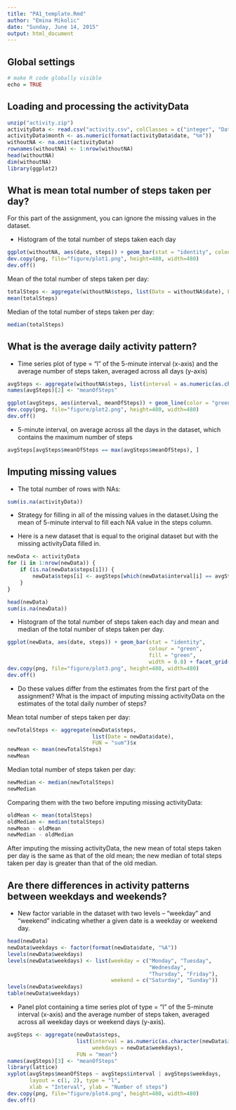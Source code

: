 ```yaml
---
title: "PA1_template.Rmd"
author: "Emina Mikolic"
date: "Sunday, June 14, 2015"
output: html_document
---
```


## Global settings
```r
# make R code globally visible
echo = TRUE  
```

## Loading and processing the activityData
```r
unzip("activity.zip")
activityData <- read.csv("activity.csv", colClasses = c("integer", "Date", "factor"))
activityData$month <- as.numeric(format(activityData$date, "%m"))
withoutNA <- na.omit(activityData)
rownames(withoutNA) <- 1:nrow(withoutNA)
head(withoutNA)
dim(withoutNA)
library(ggplot2)
```


## What is mean total number of steps taken per day?
For this part of the assignment, you can ignore the missing values in the dataset.

* Histogram of the total number of steps taken each day

```r
ggplot(withoutNA, aes(date, steps)) + geom_bar(stat = "identity", colour = "green", fill = "green", width = 0.7) + facet_grid(. ~ month, scales = "free") + labs(title = "Histogram of Total Number of Steps Taken Each Day", x = "Date", y = "Total number of steps")
dev.copy(png, file="figure/plot1.png", height=480, width=480)
dev.off()
```

Mean of the total number of steps taken per day:
```r
totalSteps <- aggregate(withoutNA$steps, list(Date = withoutNA$date), FUN = "sum")$x
mean(totalSteps)
```
Median of the total number of steps taken per day:
```r
median(totalSteps)
```

## What is the average daily activity pattern?
* Time series plot of type = "l" of the 5-minute interval (x-axis) and the average number of steps taken, averaged across all days (y-axis)

```r
avgSteps <- aggregate(withoutNA$steps, list(interval = as.numeric(as.character(withoutNA$interval))), FUN = "mean")
names(avgSteps)[2] <- "meanOfSteps"

ggplot(avgSteps, aes(interval, meanOfSteps)) + geom_line(color = "green", size = 0.8) + labs(title = "Time Series Plot of the 5-minute Interval", x = "5-minute intervals", y = "Average Number of Steps Taken")
dev.copy(png, file="figure/plot2.png", height=480, width=480)
dev.off()
```

* 5-minute interval, on average across all the days in the dataset, which contains the maximum number of steps
```r
avgSteps[avgSteps$meanOfSteps == max(avgSteps$meanOfSteps), ]
```

## Imputing missing values
* The total number of rows with NAs:

```r
sum(is.na(activityData))
```

* Strategy for filling in all of the missing values in the dataset.Using the mean of 5-minute interval to fill each NA value in the steps column.

* Here is a new dataset that is equal to the original dataset but with the missing activityData filled in.

```r
newData <- activityData 
for (i in 1:nrow(newData)) {
    if (is.na(newData$steps[i])) {
        newData$steps[i] <- avgSteps[which(newData$interval[i] == avgSteps$interval), ]$meanOfSteps
    }
}

head(newData)
sum(is.na(newData))
```

* Histogram of the total number of steps taken each day and mean and median of the total number of steps taken per day. 

```r
ggplot(newData, aes(date, steps)) + geom_bar(stat = "identity",
                                             colour = "green",
                                             fill = "green",
                                             width = 0.8) + facet_grid(. ~ month, scales = "free") + labs(title = "Histogram of Total Number of Steps Taken Each Day (no missing activityData)", x = "Date", y = "Total number of steps")
dev.copy(png, file="figure/plot3.png", height=480, width=480)
dev.off()
```

* Do these values differ from the estimates from the first part of the assignment? What is the impact of imputing missing activityData on the estimates of the total daily number of steps?

Mean total number of steps taken per day:
```r
newTotalSteps <- aggregate(newData$steps, 
                           list(Date = newData$date), 
                           FUN = "sum")$x
newMean <- mean(newTotalSteps)
newMean
```
Median total number of steps taken per day:
```r
newMedian <- median(newTotalSteps)
newMedian
```
Comparing them with the two before imputing missing activityData:
```r
oldMean <- mean(totalSteps)
oldMedian <- median(totalSteps)
newMean - oldMean
newMedian - oldMedian
```
After imputing the missing activityData, the new mean of total steps taken per day is the same as that of the old mean; the new median of total steps taken per day is greater than that of the old median.

## Are there differences in activity patterns between weekdays and weekends?

* New factor variable in the dataset with two levels -- "weekday" and "weekend" indicating whether a given date is a weekday or weekend day.

```r
head(newData)
newData$weekdays <- factor(format(newData$date, "%A"))
levels(newData$weekdays)
levels(newData$weekdays) <- list(weekday = c("Monday", "Tuesday",
                                             "Wednesday", 
                                             "Thursday", "Friday"),
                                 weekend = c("Saturday", "Sunday"))
levels(newData$weekdays)
table(newData$weekdays)
```

* Panel plot containing a time series plot of type = "l" of the 5-minute interval (x-axis) and the average number of steps taken, averaged across all weekday days or weekend days (y-axis).

```r
avgSteps <- aggregate(newData$steps, 
                      list(interval = as.numeric(as.character(newData$interval)), 
                           weekdays = newData$weekdays),
                      FUN = "mean")
names(avgSteps)[3] <- "meanOfSteps"
library(lattice)
xyplot(avgSteps$meanOfSteps ~ avgSteps$interval | avgSteps$weekdays, 
       layout = c(1, 2), type = "l",
       xlab = "Interval", ylab = "Number of steps")
dev.copy(png, file="figure/plot4.png", height=480, width=480)
dev.off()
```